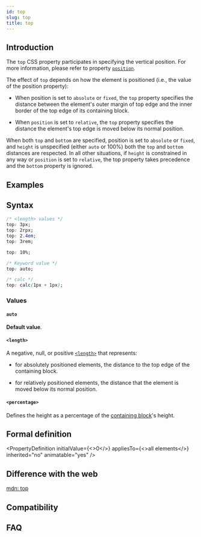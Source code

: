 ```yaml
---
id: top
slug: top
title: top
---
```


## Introduction

The `top` CSS property participates in specifying the vertical position. For more information, please refer to property [`position`](./position).

The effect of `top` depends on how the element is positioned (i.e., the value of the position property):

- When position is set to `absolute` or `fixed`, the `top` property specifies the distance between the element's outer margin of top edge and the inner border of the top edge of its containing block.

- When `position` is set to `relative`, the `top` property specifies the distance the element's top edge is moved below its normal position.

When both `top` and `bottom` are specified, position is set to `absolute` or `fixed`, and `height` is unspecified (either `auto` or 100%) both the `top` and `bottom` distances are respected. In all other situations, if `height` is constrained in any way or `position` is set to `relative`, the top property takes precedence and the `bottom` property is ignored.

## Examples


<Go
  example="css-api"
  defaultFile="src/top/App.tsx"
  img="https://lf-lynx.tiktok-cdns.com/obj/lynx-artifacts-oss-sg/lynx-website/assets/doc/css/top.jpg"
  entry="src/top"
  defaultEntryFile="dist/top.lynx.bundle"
/>

## Syntax

```css
/* <length> values */
top: 3px;
top: 2rpx;
top: 2.4em;
top: 3rem;

top: 10%;

/* Keyword value */
top: auto;

/* calc */
top: calc(1px + 1px);
```

### Values

#### `auto`

**Default value**.

#### `<length>`

A negative, null, or positive [`<length>`](/api/css/data-type/length.mdx) that represents:

- for absolutely positioned elements, the distance to the top edge of the containing block.

- for relatively positioned elements, the distance that the element is moved below its normal position.

#### `<percentage>`

Defines the height as a percentage of the [containing block](https://developer.mozilla.org/en-US/docs/Web/CSS/Containing_block)'s height.

## Formal definition


<PropertyDefinition
  initialValue={<>0</>}
  appliesTo={<>all elements</>}
  inherited="no"
  animatable="yes"
/>

## Difference with the web

[mdn: top](https://developer.mozilla.org/en-US/docs/Web/CSS/bottom)

## Compatibility


<LegacyCompatTable metadata="css/properties/top" />

## FAQ
